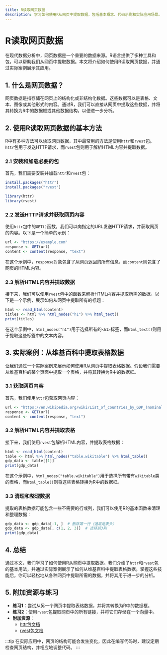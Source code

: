 ```yaml
---
title: R读取网页数据
description: 学习如何使用R从网页中提取数据，包括基本概念、代码示例和实际应用场景。
---
```


# R读取网页数据

在现代数据分析中，网页数据是一个重要的数据来源。R语言提供了多种工具和包，可以帮助我们从网页中提取数据。本文将介绍如何使用R读取网页数据，并通过实际案例展示其应用。

## 1. 什么是网页数据？

网页数据是指存储在网页上的结构化或非结构化数据。这些数据可以是表格、文本、图像或其他形式的内容。通过R，我们可以直接从网页中提取这些数据，并将其转换为R中的数据框或其他数据结构，以便进一步分析。

## 2. 使用R读取网页数据的基本方法

R中有多种方法可以读取网页数据，其中最常用的方法是使用`httr`和`rvest`包。`httr`包用于发送HTTP请求，而`rvest`包则用于解析HTML内容并提取数据。

### 2.1 安装和加载必要的包

首先，我们需要安装并加载`httr`和`rvest`包：

```r
install.packages("httr")
install.packages("rvest")

library(httr)
library(rvest)
```

### 2.2 发送HTTP请求并获取网页内容

使用`httr`包中的`GET()`函数，我们可以向指定的URL发送HTTP请求，并获取网页的内容。以下是一个简单的示例：

```r
url <- "https://example.com"
response <- GET(url)
content <- content(response, "text")
```

在这个示例中，`response`对象包含了从网页返回的所有信息，而`content`则包含了网页的HTML内容。

### 2.3 解析HTML内容并提取数据

接下来，我们可以使用`rvest`包中的函数来解析HTML内容并提取所需的数据。以下是一个示例，展示如何从网页中提取所有的标题：

```r
html <- read_html(content)
titles <- html %>% html_nodes("h1") %>% html_text()
print(titles)
```

在这个示例中，`html_nodes("h1")`用于选择所有的`<h1>`标签，而`html_text()`则用于提取这些标签中的文本内容。

## 3. 实际案例：从维基百科中提取表格数据

让我们通过一个实际案例来展示如何使用R从网页中提取表格数据。假设我们需要从维基百科的某个页面中提取一个表格，并将其转换为R中的数据框。

### 3.1 获取网页内容

首先，我们使用`httr`包获取网页内容：

```r
url <- "https://en.wikipedia.org/wiki/List_of_countries_by_GDP_(nominal)"
response <- GET(url)
content <- content(response, "text")
```

### 3.2 解析HTML内容并提取表格

接下来，我们使用`rvest`包解析HTML内容，并提取表格数据：

```r
html <- read_html(content)
table <- html %>% html_nodes("table.wikitable") %>% html_table()
gdp_data <- table[[1]]
print(gdp_data)
```

在这个示例中，`html_nodes("table.wikitable")`用于选择所有带有`wikitable`类的表格，而`html_table()`则将这些表格转换为R中的数据框。

### 3.3 清理和整理数据

提取的表格数据可能包含一些不需要的行或列，我们可以使用R的基本函数来清理和整理数据：

```r
gdp_data <- gdp_data[-1, ]  # 删除第一行（通常是表头）
gdp_data <- gdp_data[, c(1, 2, 3)]  # 选择前3列
print(gdp_data)
```

## 4. 总结

通过本文，我们学习了如何使用R从网页中提取数据。我们介绍了`httr`和`rvest`包的基本用法，并通过实际案例展示了如何从维基百科中提取表格数据。掌握这些技能后，你可以轻松地从各种网页中提取所需的数据，并将其用于进一步的分析。

## 5. 附加资源与练习

- **练习1**：尝试从另一个网页中提取表格数据，并将其转换为R中的数据框。
- **练习2**：使用`rvest`包提取网页中的所有链接，并将它们存储在一个向量中。
- **附加资源**：
  - [httr包文档](https://cran.r-project.org/web/packages/httr/vignettes/quickstart.html)
  - [rvest包文档](https://cran.r-project.org/web/packages/rvest/vignettes/rvest.html)

:::tip
在实际应用中，网页的结构可能会发生变化，因此在编写代码时，建议定期检查网页结构，并相应地调整代码。
:::